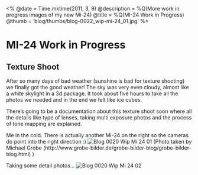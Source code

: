 <%
  @date = Time.mktime(2011, 3, 9)
  @description = %Q(More work in progress images of my new Mi-24)
  @title = %Q(MI-24 Work in Progress)
  @thumb = 'blog/thumbs/blog-0022_wip-mi-24_01.jpg'
%>

MI-24 Work in Progress
======================

Texture Shoot
-------------

After so many days of bad weather (sunshine is bad for texture shooting) we finally got the good weather! The sky was very even cloudy, almost like a white skylight in a 3d package. It took about five hours to take all the photos we needed and in the end we felt like ice cubes.

There's going to be a documentation about this texture shoot soon where all the details like type of lenses, taking multi exposure photos and the process of tone mapping are explained.

Me in the cold. There is actually another Mi-24 on the right so the cameras do point into the right direction :)
![Blog 0020 Wip Mi 24 01](/images/blog/blog-0022_wip-mi-24_01.jpg)
(Photo taken by Michael Grobe (http://www.grobe-bilder.de/grobe-bilder-blog/grobe-bilder-blog.html) )

Taking some detail photos...
![Blog 0020 Wip Mi 24 02](/images/blog/blog-0022_wip-mi-24_02.jpg)





